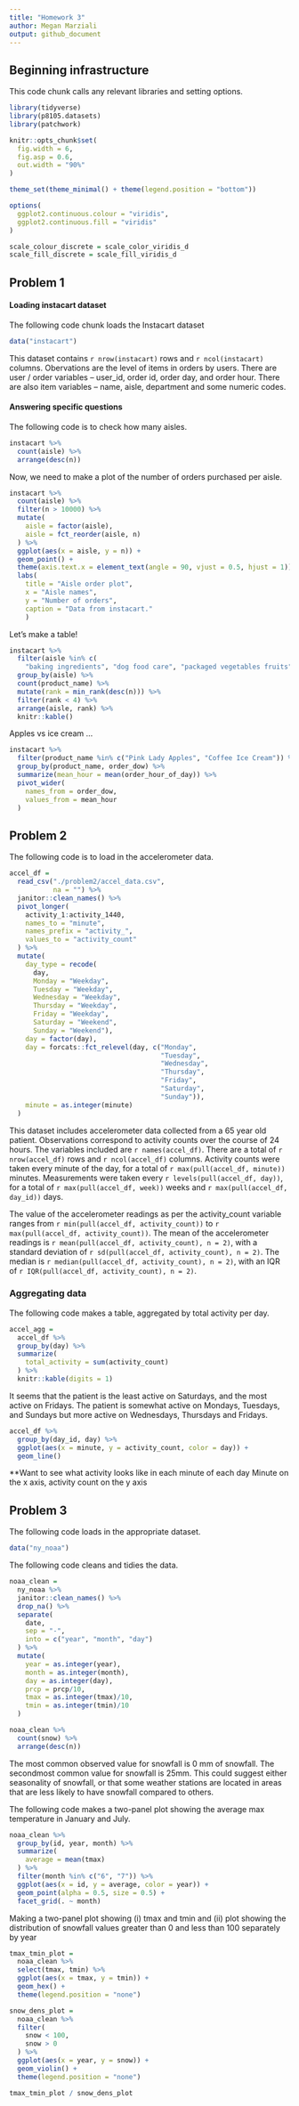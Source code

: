 ```yaml
---
title: "Homework 3"
author: Megan Marziali
output: github_document
---
```


## Beginning infrastructure

This code chunk calls any relevant libraries and setting options.

```r
library(tidyverse)
library(p8105.datasets)
library(patchwork)

knitr::opts_chunk$set(
  fig.width = 6,
  fig.asp = 0.6,
  out.width = "90%"
)

theme_set(theme_minimal() + theme(legend.position = "bottom"))

options(
  ggplot2.continuous.colour = "viridis",
  ggplot2.continuous.fill = "viridis"
)

scale_colour_discrete = scale_color_viridis_d
scale_fill_discrete = scale_fill_viridis_d
```


## Problem 1

#### Loading instacart dataset

The following code chunk loads the Instacart dataset

```r
data("instacart")
```

This dataset contains `r nrow(instacart)` rows and `r ncol(instacart)` columns. Obervations are the level of items in orders by users. There are user / order variables -- user_id, order id, order day, and order hour. There are also item variables -- name, aisle, department and some numeric codes.

#### Answering specific questions

The following code is to check how many aisles.

```r
instacart %>% 
  count(aisle) %>% 
  arrange(desc(n))
```

Now, we need to make a plot of the number of orders purchased per aisle.

```r
instacart %>% 
  count(aisle) %>% 
  filter(n > 10000) %>% 
  mutate(
    aisle = factor(aisle),
    aisle = fct_reorder(aisle, n)
  ) %>% 
  ggplot(aes(x = aisle, y = n)) + 
  geom_point() +
  theme(axis.text.x = element_text(angle = 90, vjust = 0.5, hjust = 1)) +
  labs(
    title = "Aisle order plot",
    x = "Aisle names",
    y = "Number of orders",
    caption = "Data from instacart."
    )
```

Let's make a table!

```r
instacart %>% 
  filter(aisle %in% c(
    "baking ingredients", "dog food care", "packaged vegetables fruits")) %>% 
  group_by(aisle) %>% 
  count(product_name) %>% 
  mutate(rank = min_rank(desc(n))) %>% 
  filter(rank < 4) %>% 
  arrange(aisle, rank) %>% 
  knitr::kable()
```

Apples vs ice cream ... 

```r
instacart %>% 
  filter(product_name %in% c("Pink Lady Apples", "Coffee Ice Cream")) %>% 
  group_by(product_name, order_dow) %>% 
  summarize(mean_hour = mean(order_hour_of_day)) %>% 
  pivot_wider(
    names_from = order_dow,
    values_from = mean_hour
  )
```


## Problem 2

The following code is to load in the accelerometer data.

```r
accel_df = 
  read_csv("./problem2/accel_data.csv",
           na = "") %>% 
  janitor::clean_names() %>% 
  pivot_longer(
    activity_1:activity_1440,
    names_to = "minute",
    names_prefix = "activity_",
    values_to = "activity_count"
  ) %>% 
  mutate(
    day_type = recode(
      day, 
      Monday = "Weekday",
      Tuesday = "Weekday",
      Wednesday = "Weekday",
      Thursday = "Weekday",
      Friday = "Weekday", 
      Saturday = "Weekend",
      Sunday = "Weekend"),
    day = factor(day),
    day = forcats::fct_relevel(day, c("Monday",
                                      "Tuesday",
                                      "Wednesday",
                                      "Thursday",
                                      "Friday",
                                      "Saturday",
                                      "Sunday")),
    minute = as.integer(minute)
  )
```

This dataset includes accelerometer data collected from a 65 year old patient. Observations correspond to activity counts over the course of 24 hours. The variables included are `r names(accel_df)`. There are a total of `r nrow(accel_df)` rows and `r ncol(accel_df)` columns. Activity counts were taken every minute of the day, for a total of `r max(pull(accel_df, minute))` minutes. Measurements were taken every `r levels(pull(accel_df, day))`, for a total of `r max(pull(accel_df, week))` weeks and `r max(pull(accel_df, day_id))` days.

The value of the accelerometer readings as per the activity_count variable ranges from `r min(pull(accel_df, activity_count))` to `r max(pull(accel_df, activity_count))`. The mean of the accelerometer readings is `r mean(pull(accel_df, activity_count), n = 2)`, with a standard deviation of `r sd(pull(accel_df, activity_count), n = 2)`. The median is `r median(pull(accel_df, activity_count), n = 2)`, with an IQR of `r IQR(pull(accel_df, activity_count), n = 2)`. 

### Aggregating data

The following code makes a table, aggregated by total activity per day.

```r
accel_agg = 
  accel_df %>% 
  group_by(day) %>% 
  summarize(
    total_activity = sum(activity_count)
  ) %>% 
  knitr::kable(digits = 1)
```

It seems that the patient is the least active on Saturdays, and the most active on Fridays. The patient is somewhat active on Mondays, Tuesdays, and Sundays but more active on Wednesdays, Thursdays and Fridays.

```r
accel_df %>% 
  group_by(day_id, day) %>% 
  ggplot(aes(x = minute, y = activity_count, color = day)) +
  geom_line()
```

**Want to see what activity looks like in each minute of each day
Minute on the x axis, activity count on the y axis

## Problem 3

The following code loads in the appropriate dataset.

```r
data("ny_noaa")
```

The following code cleans and tidies the data.

```r
noaa_clean = 
  ny_noaa %>% 
  janitor::clean_names() %>% 
  drop_na() %>% 
  separate(
    date,
    sep = "-",
    into = c("year", "month", "day")
  ) %>% 
  mutate(
    year = as.integer(year),
    month = as.integer(month),
    day = as.integer(day),
    prcp = prcp/10,
    tmax = as.integer(tmax)/10,
    tmin = as.integer(tmin)/10
  )
```

```r
noaa_clean %>% 
  count(snow) %>% 
  arrange(desc(n))
```

The most common observed value for snowfall is 0 mm of snowfall. The secondmost common value for snowfall is 25mm. This could suggest either seasonality of snowfall, or that some weather stations are located in areas that are less likely to have snowfall compared to others.

The following code makes a two-panel plot showing the average max temperature in January and July.

```r
noaa_clean %>% 
  group_by(id, year, month) %>% 
  summarize(
    average = mean(tmax)
  ) %>% 
  filter(month %in% c("6", "7")) %>% 
  ggplot(aes(x = id, y = average, color = year)) +
  geom_point(alpha = 0.5, size = 0.5) +
  facet_grid(. ~ month)
```

Making a two-panel plot showing (i) tmax and tmin and (ii) plot showing the distribution of snowfall values greater than 0 and less than 100 separately by year

```r
tmax_tmin_plot = 
  noaa_clean %>% 
  select(tmax, tmin) %>% 
  ggplot(aes(x = tmax, y = tmin)) +
  geom_hex() +
  theme(legend.position = "none")

snow_dens_plot = 
  noaa_clean %>% 
  filter(
    snow < 100,
    snow > 0
  ) %>% 
  ggplot(aes(x = year, y = snow)) +
  geom_violin() +
  theme(legend.position = "none")

tmax_tmin_plot / snow_dens_plot
```
